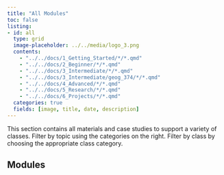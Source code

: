 ```yaml
---
title: "All Modules"
toc: false
listing:
- id: all
  type: grid
  image-placeholder: ../../media/logo_3.png
  contents:
    - "../../docs/1_Getting_Started/*/*.qmd"
    - "../../docs/2_Beginner/*/*.qmd"
    - "../../docs/3_Intermediate/*/*.qmd"
    - "../../docs/3_Intermediate/geog_374/*/*.qmd"
    - "../../docs/4_Advanced/*/*.qmd"
    - "../../docs/5_Research/*/*.qmd"
    - "../../docs/6_Projects/*/*.qmd"
  categories: true
  fields: [image, title, date, description]
---
```


This section contains all materials and case studies to support a variety of classes. Filter by topic using the categories on the right. Filter by class by choosing the appropriate class category. 

## Modules

::: {#all}

:::